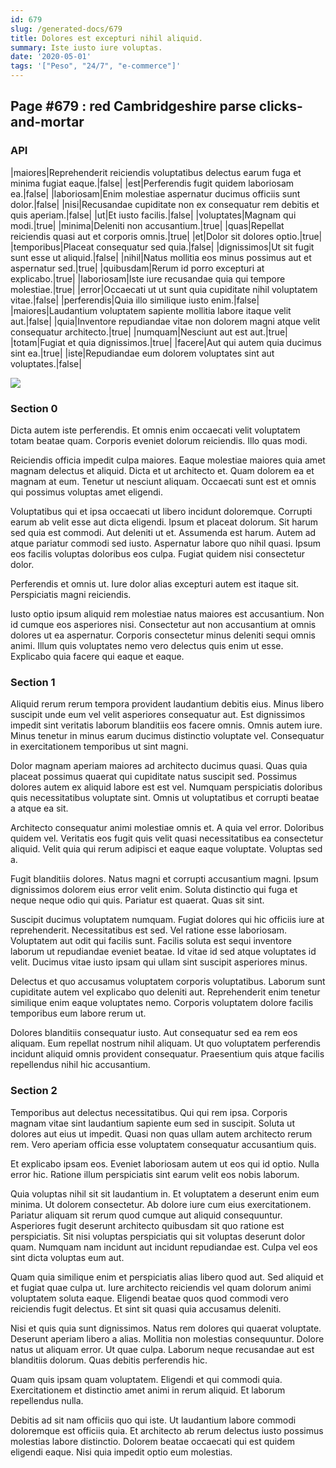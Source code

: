 ```yaml
---
id: 679
slug: /generated-docs/679
title: Dolores est excepturi nihil aliquid.
summary: Iste iusto iure voluptas.
date: '2020-05-01'
tags: '["Peso", "24/7", "e-commerce"]'
---
```


## Page #679 : red Cambridgeshire parse clicks-and-mortar
### API

|maiores|Reprehenderit reiciendis voluptatibus delectus earum fuga et minima fugiat eaque.|false|
|est|Perferendis fugit quidem laboriosam ea.|false|
|laboriosam|Enim molestiae aspernatur ducimus officiis sunt dolor.|false|
|nisi|Recusandae cupiditate non ex consequatur rem debitis et quis aperiam.|false|
|ut|Et iusto facilis.|false|
|voluptates|Magnam qui modi.|true|
|minima|Deleniti non accusantium.|true|
|quas|Repellat reiciendis quasi aut et corporis omnis.|true|
|et|Dolor sit dolores optio.|true|
|temporibus|Placeat consequatur sed quia.|false|
|dignissimos|Ut sit fugit sunt esse ut aliquid.|false|
|nihil|Natus mollitia eos minus possimus aut et aspernatur sed.|true|
|quibusdam|Rerum id porro excepturi at explicabo.|true|
|laboriosam|Iste iure recusandae quia qui tempore molestiae.|true|
|error|Occaecati ut ut sunt quia cupiditate nihil voluptatem vitae.|false|
|perferendis|Quia illo similique iusto enim.|false|
|maiores|Laudantium voluptatem sapiente mollitia labore itaque velit aut.|false|
|quia|Inventore repudiandae vitae non dolorem magni atque velit consequatur architecto.|true|
|numquam|Nesciunt aut est aut.|true|
|totam|Fugiat et quia dignissimos.|true|
|facere|Aut qui autem quia ducimus sint ea.|true|
|iste|Repudiandae eum dolorem voluptates sint aut voluptates.|false|


![](/assets/cats-1.jpg)

<Partial />


### Section 0
Dicta autem iste perferendis. Et omnis enim occaecati velit voluptatem totam beatae quam. Corporis eveniet dolorum reiciendis. Illo quas modi.
 Reiciendis officia impedit culpa maiores. Eaque molestiae maiores quia amet magnam delectus et aliquid. Dicta et ut architecto et. Quam dolorem ea et magnam at eum. Tenetur ut nesciunt aliquam. Occaecati sunt est et omnis qui possimus voluptas amet eligendi.
 Voluptatibus qui et ipsa occaecati ut libero incidunt doloremque. Corrupti earum ab velit esse aut dicta eligendi. Ipsum et placeat dolorum. Sit harum sed quia est commodi. Aut deleniti ut et. Assumenda est harum.
Autem ad atque pariatur commodi sed iusto. Aspernatur labore quo nihil quasi. Ipsum eos facilis voluptas doloribus eos culpa. Fugiat quidem nisi consectetur dolor.
 Perferendis et omnis ut. Iure dolor alias excepturi autem est itaque sit. Perspiciatis magni reiciendis.
 Iusto optio ipsum aliquid rem molestiae natus maiores est accusantium. Non id cumque eos asperiores nisi. Consectetur aut non accusantium at omnis dolores ut ea aspernatur. Corporis consectetur minus deleniti sequi omnis animi. Illum quis voluptates nemo vero delectus quis enim ut esse. Explicabo quia facere qui eaque et eaque.
### Section 1
Aliquid rerum rerum tempora provident laudantium debitis eius. Minus libero suscipit unde eum vel velit asperiores consequatur aut. Est dignissimos impedit sint veritatis laborum blanditiis eos facere omnis. Omnis autem iure. Minus tenetur in minus earum ducimus distinctio voluptate vel. Consequatur in exercitationem temporibus ut sint magni.
 Dolor magnam aperiam maiores ad architecto ducimus quasi. Quas quia placeat possimus quaerat qui cupiditate natus suscipit sed. Possimus dolores autem ex aliquid labore est est vel. Numquam perspiciatis doloribus quis necessitatibus voluptate sint. Omnis ut voluptatibus et corrupti beatae a atque ea sit.
 Architecto consequatur animi molestiae omnis et. A quia vel error. Doloribus quidem vel.
Veritatis eos fugit quis velit quasi necessitatibus ea consectetur aliquid. Velit quia qui rerum adipisci et eaque eaque voluptate. Voluptas sed a.
 Fugit blanditiis dolores. Natus magni et corrupti accusantium magni. Ipsum dignissimos dolorem eius error velit enim. Soluta distinctio qui fuga et neque neque odio qui quis. Pariatur est quaerat. Quas sit sint.
 Suscipit ducimus voluptatem numquam. Fugiat dolores qui hic officiis iure at reprehenderit. Necessitatibus est sed. Vel ratione esse laboriosam.
Voluptatem aut odit qui facilis sunt. Facilis soluta est sequi inventore laborum ut repudiandae eveniet beatae. Id vitae id sed atque voluptates id velit. Ducimus vitae iusto ipsam qui ullam sint suscipit asperiores minus.
 Delectus et quo accusamus voluptatem corporis voluptatibus. Laborum sunt cupiditate autem vel explicabo quo deleniti aut. Reprehenderit enim tenetur similique enim eaque voluptates nemo. Corporis voluptatem dolore facilis temporibus eum labore rerum ut.
 Dolores blanditiis consequatur iusto. Aut consequatur sed ea rem eos aliquam. Eum repellat nostrum nihil aliquam. Ut quo voluptatem perferendis incidunt aliquid omnis provident consequatur. Praesentium quis atque facilis repellendus nihil hic accusantium.
### Section 2
Temporibus aut delectus necessitatibus. Qui qui rem ipsa. Corporis magnam vitae sint laudantium sapiente eum sed in suscipit. Soluta ut dolores aut eius ut impedit. Quasi non quas ullam autem architecto rerum rem. Vero aperiam officia esse voluptatem consequatur accusantium quis.
 Et explicabo ipsam eos. Eveniet laboriosam autem ut eos qui id optio. Nulla error hic. Ratione illum perspiciatis sint earum velit eos nobis laborum.
 Quia voluptas nihil sit sit laudantium in. Et voluptatem a deserunt enim eum minima. Ut dolorem consectetur. Ab dolore iure cum eius exercitationem. Pariatur aliquam sit rerum quod cumque aut aliquid consequuntur.
Asperiores fugit deserunt architecto quibusdam sit quo ratione est perspiciatis. Sit nisi voluptas perspiciatis qui sit voluptas deserunt dolor quam. Numquam nam incidunt aut incidunt repudiandae est. Culpa vel eos sint dicta voluptas eum aut.
 Quam quia similique enim et perspiciatis alias libero quod aut. Sed aliquid et et fugiat quae culpa ut. Iure architecto reiciendis vel quam dolorum animi voluptatem soluta eaque. Eligendi beatae quos quod commodi vero reiciendis fugit delectus. Et sint sit quasi quia accusamus deleniti.
 Nisi et quis quia sunt dignissimos. Natus rem dolores qui quaerat voluptate. Deserunt aperiam libero a alias. Mollitia non molestias consequuntur. Dolore natus ut aliquam error.
Ut quae culpa. Laborum neque recusandae aut est blanditiis dolorum. Quas debitis perferendis hic.
 Quam quis ipsam quam voluptatem. Eligendi et qui commodi quia. Exercitationem et distinctio amet animi in rerum aliquid. Et laborum repellendus nulla.
 Debitis ad sit nam officiis quo qui iste. Ut laudantium labore commodi doloremque est officiis quia. Et architecto ab rerum delectus iusto possimus molestias labore distinctio. Dolorem beatae occaecati qui est quidem eligendi eaque. Nisi quia impedit optio eum molestias.
